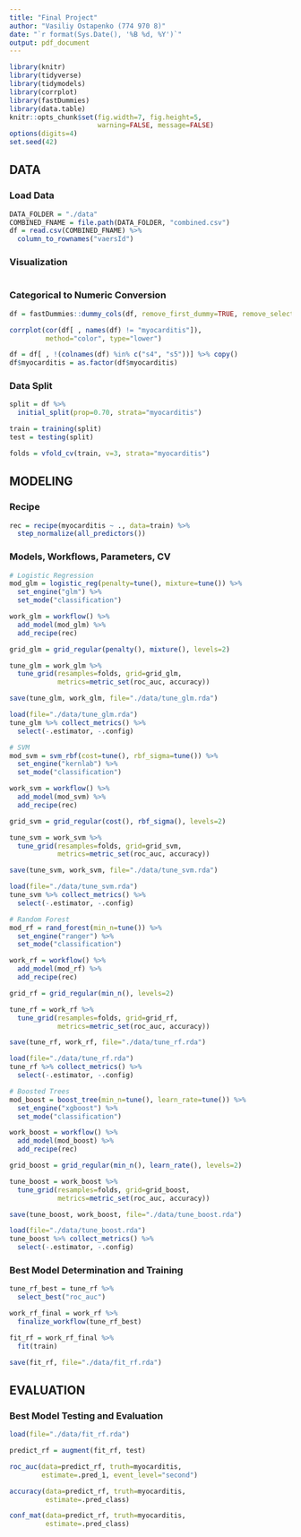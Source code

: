 ```yaml
---
title: "Final Project"
author: "Vasiliy Ostapenko (774 970 8)"
date: "`r format(Sys.Date(), '%B %d, %Y')`"
output: pdf_document
---
```

```r
library(knitr)
library(tidyverse)
library(tidymodels)
library(corrplot)
library(fastDummies)
library(data.table)
knitr::opts_chunk$set(fig.width=7, fig.height=5, 
                      warning=FALSE, message=FALSE)
options(digits=4)
set.seed(42)
```

## DATA
### Load Data
```r
DATA_FOLDER = "./data"
COMBINED_FNAME = file.path(DATA_FOLDER, "combined.csv")
df = read.csv(COMBINED_FNAME) %>%
  column_to_rownames("vaersId")
```

### Visualization
```r

```

### Categorical to Numeric Conversion
```r
df = fastDummies::dummy_cols(df, remove_first_dummy=TRUE, remove_selected_columns=TRUE)
```
```r
corrplot(cor(df[ , names(df) != "myocarditis"]), 
         method="color", type="lower")
```
```r
df = df[ , !(colnames(df) %in% c("s4", "s5"))] %>% copy()
df$myocarditis = as.factor(df$myocarditis)
```

### Data Split
```r
split = df %>%
  initial_split(prop=0.70, strata="myocarditis")

train = training(split)
test = testing(split)
```
```r
folds = vfold_cv(train, v=3, strata="myocarditis")
```

## MODELING
### Recipe
```r
rec = recipe(myocarditis ~ ., data=train) %>%
  step_normalize(all_predictors())
```

### Models, Workflows, Parameters, CV
```r
# Logistic Regression
mod_glm = logistic_reg(penalty=tune(), mixture=tune()) %>%
  set_engine("glm") %>%
  set_mode("classification")

work_glm = workflow() %>%
  add_model(mod_glm) %>%
  add_recipe(rec)

grid_glm = grid_regular(penalty(), mixture(), levels=2)

tune_glm = work_glm %>%
  tune_grid(resamples=folds, grid=grid_glm, 
            metrics=metric_set(roc_auc, accuracy))

save(tune_glm, work_glm, file="./data/tune_glm.rda")
```
```r
load(file="./data/tune_glm.rda")
tune_glm %>% collect_metrics() %>% 
  select(-.estimator, -.config)
```

```r
# SVM
mod_svm = svm_rbf(cost=tune(), rbf_sigma=tune()) %>%
  set_engine("kernlab") %>%
  set_mode("classification")

work_svm = workflow() %>%
  add_model(mod_svm) %>%
  add_recipe(rec)

grid_svm = grid_regular(cost(), rbf_sigma(), levels=2)

tune_svm = work_svm %>%
  tune_grid(resamples=folds, grid=grid_svm,
            metrics=metric_set(roc_auc, accuracy))

save(tune_svm, work_svm, file="./data/tune_svm.rda")
```
```r
load(file="./data/tune_svm.rda")
tune_svm %>% collect_metrics() %>%
  select(-.estimator, -.config)
```

```r
# Random Forest
mod_rf = rand_forest(min_n=tune()) %>%
  set_engine("ranger") %>%
  set_mode("classification")

work_rf = workflow() %>%
  add_model(mod_rf) %>%
  add_recipe(rec)

grid_rf = grid_regular(min_n(), levels=2)

tune_rf = work_rf %>%
  tune_grid(resamples=folds, grid=grid_rf,
            metrics=metric_set(roc_auc, accuracy))

save(tune_rf, work_rf, file="./data/tune_rf.rda")
```
```r
load(file="./data/tune_rf.rda")
tune_rf %>% collect_metrics() %>% 
  select(-.estimator, -.config)
```

```r
# Boosted Trees
mod_boost = boost_tree(min_n=tune(), learn_rate=tune()) %>%
  set_engine("xgboost") %>%
  set_mode("classification")

work_boost = workflow() %>%
  add_model(mod_boost) %>%
  add_recipe(rec)

grid_boost = grid_regular(min_n(), learn_rate(), levels=2)

tune_boost = work_boost %>%
  tune_grid(resamples=folds, grid=grid_boost, 
            metrics=metric_set(roc_auc, accuracy))

save(tune_boost, work_boost, file="./data/tune_boost.rda")
```
```r
load(file="./data/tune_boost.rda")
tune_boost %>% collect_metrics() %>% 
  select(-.estimator, -.config)
```

### Best Model Determination and Training
```r
tune_rf_best = tune_rf %>%
  select_best("roc_auc")

work_rf_final = work_rf %>%
  finalize_workflow(tune_rf_best)

fit_rf = work_rf_final %>%
  fit(train)

save(fit_rf, file="./data/fit_rf.rda")
```

## EVALUATION
### Best Model Testing and Evaluation
```r
load(file="./data/fit_rf.rda")
```
```r
predict_rf = augment(fit_rf, test)
```
```r
roc_auc(data=predict_rf, truth=myocarditis,
        estimate=.pred_1, event_level="second")
```
```r
accuracy(data=predict_rf, truth=myocarditis,
         estimate=.pred_class)
```
```r
conf_mat(data=predict_rf, truth=myocarditis,
         estimate=.pred_class)
```
